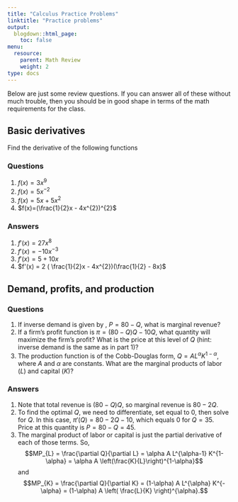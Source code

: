 ```yaml
---
title: "Calculus Practice Problems"
linktitle: "Practice problems"
output:
  blogdown::html_page:
    toc: false
menu:
  resource:
    parent: Math Review
    weight: 2
type: docs
---
```


Below are just some review questions. If you can answer all of these without much trouble, then you should be in good shape in terms of the math requirements for the class.

## Basic derivatives

Find the derivative of the following functions

### Questions

1. $f(x)=3x^{9}$
2. $f(x)=5x^{-2}$
3. $f(x)=5x + 5x^{2}$
4. $f(x)=(\frac{1}{2}x - 4x^{2})^{2}$

### Answers

1. $f'(x) = 27x^{8}$
2. $f'(x) = -10x^{-3}$
3. $f'(x) = 5 + 10x$
4. $f'(x) = 2 ( \frac{1}{2}x - 4x^{2})(\frac{1}{2} - 8x)$


## Demand, profits, and production

### Questions

1. If inverse demand is given by , $P=80-Q$, what is marginal revenue?
2. If a firm's profit function is $\pi = (80-Q)Q - 10Q$, what quantity will maximize the firm's profit? What is the price at this level of $Q$ (hint: inverse demand is the same as in part 1)?
3. The production function is of the Cobb-Douglas form, $Q=AL^{\alpha} K^{1-\alpha}$, where $A$ and $\alpha$ are constants. What are the marginal products of labor ($L$) and capital ($K$)?

### Answers

1. Note that total revenue is $(80-Q)Q$, so marginal revenue is $80-2Q$.
2. To find the optimal $Q$, we need to differentiate, set equal to 0, then solve for $Q$. In this case, $\pi'(Q) = 80 - 2Q - 10$, which equals 0 for $Q=35$. Price at this quantity is $P=80-Q=45$.
3. The marginal product of labor or capital is just the partial derivative of each of those terms. So, $$MP_{L} = \frac{\partial Q}{\partial L} = \alpha A L^{\alpha-1} K^{1-\alpha} = \alpha A \left(\frac{K}{L}\right)^{1-\alpha}$$ and $$MP_{K} = \frac{\partial Q}{\partial K} = (1-\alpha) A L^{\alpha} K^{-\alpha} = (1-\alpha) A \left( \frac{L}{K} \right)^{\alpha}.$$